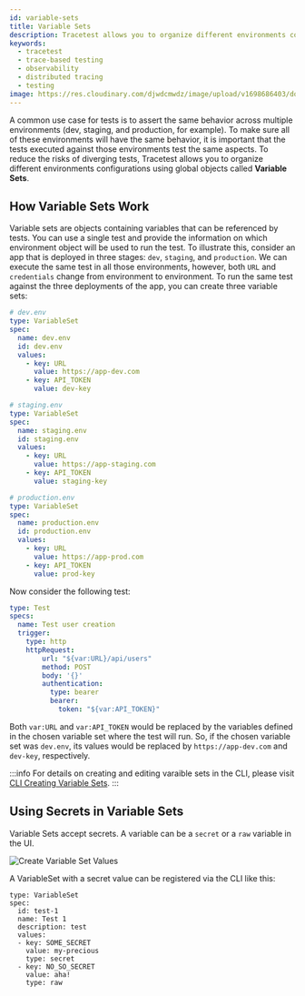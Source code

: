 ```yaml
---
id: variable-sets
title: Variable Sets
description: Tracetest allows you to organize different environments configurations using global objects called Variable Sets.
keywords:
  - tracetest
  - trace-based testing
  - observability
  - distributed tracing
  - testing
image: https://res.cloudinary.com/djwdcmwdz/image/upload/v1698686403/docs/Blog_Thumbnail_14_rsvkmo.jpg
---
```


A common use case for tests is to assert the same behavior across multiple environments (dev, staging, and production, for example). To make sure all of these environments will have the same behavior, it is important that the tests executed against those environments test the same aspects. To reduce the risks of diverging tests, Tracetest allows you to organize different environments configurations using global objects called **Variable Sets**.

## How Variable Sets Work

Variable sets are objects containing variables that can be referenced by tests. You can use a single test and provide the information on which environment object will be used to run the test. To illustrate this, consider an app that is deployed in three stages: `dev`, `staging`, and `production`. We can execute the same test in all those environments, however, both `URL` and `credentials` change from environment to environment. To run the same test against the three deployments of the app, you can create three variable sets:

```yaml
# dev.env
type: VariableSet
spec:
  name: dev.env
  id: dev.env
  values:
    - key: URL
      value: https://app-dev.com
    - key: API_TOKEN
      value: dev-key
```

```yaml
# staging.env
type: VariableSet
spec:
  name: staging.env
  id: staging.env
  values:
    - key: URL
      value: https://app-staging.com
    - key: API_TOKEN
      value: staging-key
```

```yaml
# production.env
type: VariableSet
spec:
  name: production.env
  id: production.env
  values:
    - key: URL
      value: https://app-prod.com
    - key: API_TOKEN
      value: prod-key
```

Now consider the following test:

```yaml
type: Test
specs:
  name: Test user creation
  trigger:
    type: http
    httpRequest:
        url: "${var:URL}/api/users"
        method: POST
        body: '{}'
        authentication:
          type: bearer
          bearer:
            token: "${var:API_TOKEN}"
```

Both `var:URL` and `var:API_TOKEN` would be replaced by the variables defined in the chosen variable set where the test will run. So, if the chosen variable set was `dev.env`, its values would be replaced by `https://app-dev.com` and `dev-key`, respectively.

:::info
For details on creating and editing varaible sets in the CLI, please visit [CLI Creating Variable Sets](/cli/creating-variable-sets).
:::

## Using Secrets in Variable Sets

Variable Sets accept secrets.  A variable can be a `secret` or a `raw` variable in the UI. 

![Create Variable Set Values](../img/create-variable-set-values.png)

A VariableSet with a secret value can be registered via the CLI like this:

```
type: VariableSet
spec:
  id: test-1
  name: Test 1
  description: test
  values:
  - key: SOME_SECRET
    value: my-precious
    type: secret
  - key: NO_SO_SECRET
    value: aha!
    type: raw
```
